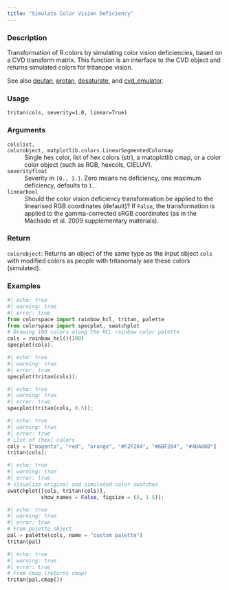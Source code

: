 ```yaml
---
title: "Simulate Color Vision Deficiency"
---
```


### Description

Transformation of R colors by simulating color vision deficiencies, based
on a CVD transform matrix. This function is an interface to the CVD object
and returns simulated colors for tritanope vision.

See also [deutan](colorspace.CVD.deutan.qmd), [protan](colorspace.CVD.protan.qmd), [desaturate](colorspace.CVD.desaturate.qmd), and
[cvd_emulator](colorspace.cvd_emulator.cvd_emulator.qmd).

### Usage

<pre><code class='language-python'>tritan(cols, severity=1.0, linear=True)</code></pre>

### Arguments

<dl class="pyp-list param-list">
  <dt style = "white-space: nowrap; font-family: monospace; vertical-align: top">
   <code id="colorspace.CVD.tritan:cols">cols</code><code class="argument-class">list, colorobject, matplotlib.colors.LinearSegmentedColormap</code>
  </dt>
 <dd>Single hex color, list of hex colors (str), a matoplotlib cmap, or
a color color object (such as RGB, hexcols, CIELUV).</dd>
  <dt style = "white-space: nowrap; font-family: monospace; vertical-align: top">
   <code id="colorspace.CVD.tritan:severity">severity</code><code class="argument-class">float</code>
  </dt>
 <dd>Severity in `[0., 1.]`. Zero means no deficiency,
one maximum deficiency, defaults to `1.`.</dd>
  <dt style = "white-space: nowrap; font-family: monospace; vertical-align: top">
   <code id="colorspace.CVD.tritan:linear">linear</code><code class="argument-class">bool</code>
  </dt>
 <dd>Should the color vision deficiency transformation be applied to the
linearised RGB coordinates (default)? If `False`, the transformation is applied to the
gamma-corrected sRGB coordinates (as in the Machado et al. 2009 supplementary materials).</dd>
</dl>

### Return

<code>colorobject</code>: Returns an object of the same type as the input object `cols` with
modified colors as people with tritanomaly see these colors (simulated).

### Examples

```python
#| echo: true
#| warning: true
#| error: true
from colorspace import rainbow_hcl, tritan, palette
from colorspace import specplot, swatchplot
# Drawing 100 colors along the HCL rainbow color palette
cols = rainbow_hcl()(100)
specplot(cols);
```

```python
#| echo: true
#| warning: true
#| error: true
specplot(tritan(cols));
```

```python
#| echo: true
#| warning: true
#| error: true
specplot(tritan(cols, 0.5));
```

```python
#| echo: true
#| warning: true
#| error: true
# List of (hex) colors
cols = ["magenta", "red", "orange", "#F2F204", "#6BF204", "#4DA00D"]
tritan(cols);
```

```python
#| echo: true
#| warning: true
#| error: true
# Visualize original and simulated color swatches
swatchplot([cols, tritan(cols)],
           show_names = False, figsize = (5, 1.5));
```

```python
#| echo: true
#| warning: true
#| error: true
# From palette object
pal = palette(cols, name = "custom palette")
tritan(pal)
```

```python
#| echo: true
#| warning: true
#| error: true
# From cmap (returns cmap)
tritan(pal.cmap())
```



